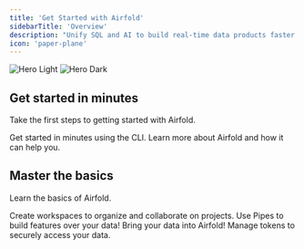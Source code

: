 ```yaml
---
title: 'Get Started with Airfold'
sidebarTitle: 'Overview'
description: "Unify SQL and AI to build real-time data products faster than anything you've seen. Airfold is the first real-time, AI-powered platform."
icon: 'paper-plane'
---
```


<img
  className="block dark:hidden"
  src="/images/banner.svg"
  alt="Hero Light"
/>
<img
  className="hidden dark:block"
  src="/images/banner.svg"
  alt="Hero Dark"
/>

## Get started in minutes

Take the first steps to getting started with Airfold.

<CardGroup cols={2}>
  <Card
    title="Quickstart (CLI)"
    icon="code"
    href="https://docs.airfold.co/quickstart_cli"
  >
    Get started in minutes using the CLI.
  </Card>
  <Card
    title="Introduction"
    icon="flag"
    href="https://docs.airfold.co/introduction"
  >
    Learn more about Airfold and how it can help you.
  </Card>
</CardGroup>

## Master the basics

Learn the basics of Airfold.

<CardGroup cols={2}>
  <Card
    title="Workspaces"
    icon="files"
    href="https://docs.airfold.co/workspace/workspaces"
  >
    Create workspaces to organize and collaborate on projects.
  </Card>
  <Card
    title="Pipes"
    icon="rectangle-vertical-history"
    href="https://docs.airfold.co/workspace/pipes"
  >
    Use Pipes to build features over your data!
  </Card>
  <Card
    title="Sources"
    icon="database"
    href="https://docs.airfold.co/workspace/sources"
  >
    Bring your data into Airfold!
  </Card>
  <Card
    title="Tokens"
    icon="key"
    href="https://docs.airfold.co/workspace/tokens"
  >
    Manage tokens to securely access your data.
  </Card>
</CardGroup>
